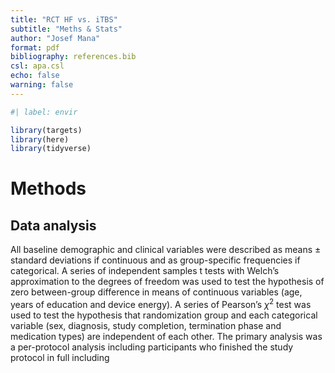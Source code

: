 ```yaml
---
title: "RCT HF vs. iTBS"
subtitle: "Meths & Stats"
author: "Josef Mana"
format: pdf
bibliography: references.bib
csl: apa.csl
echo: false
warning: false
---
```


```r
#| label: envir

library(targets)
library(here)
library(tidyverse)

```

# Methods

## Data analysis

All baseline demographic and clinical variables were described as means ± standard deviations if continuous and as group-specific frequencies if categorical. A series of independent samples t tests with Welch's approximation to the degrees of freedom was used to test the hypothesis of zero between-group difference in means of continuous variables (age, years of education and device energy). A series of Pearson's $\chi^2$ test was used to test the hypothesis that randomization group and each categorical variable (sex, diagnosis, study completion, termination phase and medication types) are independent of each other. The primary analysis was a per-protocol analysis including participants who finished the study protocol in full including 
